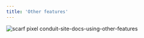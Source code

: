 ```yaml
---
title: 'Other features'
---
```



<DocCardList/>

![scarf pixel conduit-site-docs-using-other-features](https://static.scarf.sh/a.png?x-pxid=8c8ff6d5-2756-41a3-b4ca-3ca2be381842)
